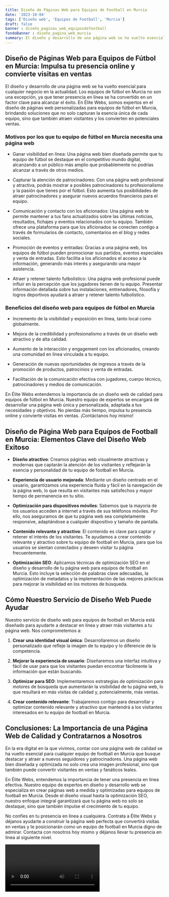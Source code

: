```yaml
---
title: Diseño de Páginas Web para Equipos de Football en Murcia
date: '2023-10-04'
tags: ['Diseño web', 'Equipos de Football', 'Murcia']
draft: false
banner : diseño_paginas_web_equiposdefootball
fondoBanner : diseño_pagina_web_murcia
summary: El diseño y desarrollo de una página web se ha vuelto esencial para cualquier negocio en la actualidad. Los equipos de fútbol en Murcia no son una excepción, ya que tener presencia en línea se ha convertido en un factor clave para alcanzar el éxito. En Élite Webs, somos expertos en el diseño de páginas web personalizadas para equipos de fútbol en Murcia, brindando soluciones que no solo capturan la esencia única de cada equipo, sino que también atraen visitantes y los convierten en potenciales ventas.
---
```


## Diseño de Páginas Web para Equipos de Fútbol en Murcia: Impulsa tu presencia online y convierte visitas en ventas

El diseño y desarrollo de una página web se ha vuelto esencial para cualquier negocio en la actualidad. Los equipos de fútbol en Murcia no son una excepción, ya que tener presencia en línea se ha convertido en un factor clave para alcanzar el éxito. En Élite Webs, somos expertos en el diseño de páginas web personalizadas para equipos de fútbol en Murcia, brindando soluciones que no solo capturan la esencia única de cada equipo, sino que también atraen visitantes y los convierten en potenciales ventas.

### Motivos por los que tu equipo de fútbol en Murcia necesita una página web

- Ganar visibilidad en línea: Una página web bien diseñada permite que tu equipo de fútbol se destaque en el competitivo mundo digital, alcanzando a un público más amplio que probablemente no podrías alcanzar a través de otros medios.

- Capturar la atención de patrocinadores: Con una página web profesional y atractiva, podrás mostrar a posibles patrocinadores tu profesionalismo y la pasión que tienes por el fútbol. Esto aumenta tus posibilidades de atraer patrocinadores y asegurar nuevos acuerdos financieros para el equipo.

- Comunicación y contacto con los aficionados: Una página web te permite mantener a tus fans actualizados sobre las últimas noticias, resultados, fichajes y eventos relacionados con tu equipo. También ofrece una plataforma para que los aficionados se conecten contigo a través de formularios de contacto, comentarios en el blog y redes sociales.

- Promoción de eventos y entradas: Gracias a una página web, los equipos de fútbol pueden promocionar sus partidos, eventos especiales y venta de entradas. Esto facilita a los aficionados el acceso a la información, generando más interés y asegurando una mayor asistencia.

- Atraer y retener talento futbolístico: Una página web profesional puede influir en la percepción que los jugadores tienen de tu equipo. Presentar información detallada sobre tus instalaciones, entrenadores, filosofía y logros deportivos ayudará a atraer y retener talento futbolístico.

### Beneficios del diseño web para equipos de fútbol en Murcia

- Incremento de la visibilidad y exposición en línea, tanto local como globalmente.

- Mejora de la credibilidad y profesionalismo a través de un diseño web atractivo y de alta calidad.

- Aumento de la interacción y engagement con los aficionados, creando una comunidad en línea vinculada a tu equipo.

- Generación de nuevas oportunidades de ingresos a través de la promoción de productos, patrocinios y venta de entradas.

- Facilitación de la comunicación efectiva con jugadores, cuerpo técnico, patrocinadores y medios de comunicación.

En Élite Webs entendemos la importancia de un diseño web de calidad para equipos de fútbol en Murcia. Nuestro equipo de expertos se encargará de desarrollar una página web única y personalizada, adaptada a tus necesidades y objetivos. No pierdas más tiempo, impulsa tu presencia online y convierte visitas en ventas. ¡Contáctanos hoy mismo!

<GifSeo />

<Cta />

## Diseño de Página Web para Equipos de Football en Murcia: Elementos Clave del Diseño Web Exitoso

- **Diseño atractivo**: Creamos páginas web visualmente atractivas y modernas que captarán la atención de los visitantes y reflejarán la esencia y personalidad de tu equipo de football en Murcia.

- **Experiencia de usuario mejorada**: Mediante un diseño centrado en el usuario, garantizamos una experiencia fluida y fácil en la navegación de la página web, lo que resulta en visitantes más satisfechos y mayor tiempo de permanencia en tu sitio.

- **Optimización para dispositivos móviles**: Sabemos que la mayoría de los usuarios acceden a internet a través de sus teléfonos móviles. Por ello, nos aseguramos de que tu página web sea completamente responsive, adaptándose a cualquier dispositivo y tamaño de pantalla.

- **Contenido relevante y atractivo**: El contenido es clave para captar y retener el interés de los visitantes. Te ayudamos a crear contenido relevante y atractivo sobre tu equipo de football en Murcia, para que los usuarios se sientan conectados y deseen visitar tu página frecuentemente.

- **Optimización SEO**: Aplicamos técnicas de optimización SEO en el diseño y desarrollo de tu página web para equipos de football en Murcia. Esto incluye la selección de palabras clave adecuadas, la optimización de metadatos y la implementación de las mejores prácticas para mejorar la visibilidad en los motores de búsqueda.

## Cómo Nuestro Servicio de Diseño Web Puede Ayudar

Nuestro servicio de diseño web para equipos de football en Murcia está diseñado para ayudarte a destacar en línea y atraer más visitantes a tu página web. Nos comprometemos a:

1. **Crear una identidad visual única**: Desarrollaremos un diseño personalizado que refleje la imagen de tu equipo y lo diferencie de la competencia.

2. **Mejorar la experiencia de usuario**: Diseñaremos una interfaz intuitiva y fácil de usar para que los visitantes puedan encontrar fácilmente la información que están buscando.

3. **Optimizar para SEO**: Implementaremos estrategias de optimización para motores de búsqueda que aumentarán la visibilidad de tu página web, lo que resultará en más visitas de calidad y, potencialmente, más ventas.

4. **Crear contenido relevante**: Trabajaremos contigo para desarrollar y optimizar contenido relevante y atractivo que mantendrá a los visitantes interesados en tu equipo de football en Murcia.

## Conclusiones: La Importancia de una Página Web de Calidad y Contratarnos a Nosotros

En la era digital en la que vivimos, contar con una página web de calidad se ha vuelto esencial para cualquier equipo de football en Murcia que busque destacar y atraer a nuevos seguidores y patrocinadores. Una página web bien diseñada y optimizada no solo crea una imagen profesional, sino que también puede convertir visitantes en ventas y fanáticos leales.

En Élite Webs, entendemos la importancia de tener una presencia en línea efectiva. Nuestro equipo de expertos en diseño y desarrollo web se especializa en crear páginas web a medida y optimizadas para equipos de football en Murcia. Desde el diseño visual hasta la optimización SEO, nuestro enfoque integral garantizará que tu página web no solo se destaque, sino que también impulse el crecimiento de tu equipo.

No confíes en tu presencia en línea a cualquiera. Contrata a Élite Webs y déjanos ayudarte a construir la página web perfecta que convertirá visitas en ventas y te posicionarán como un equipo de football en Murcia digno de admirar. Contacta con nosotros hoy mismo y déjanos llevar tu presencia en línea al siguiente nivel.

<Video />

<CtaBot job='Equipos de Football' city='Murcia'/>

<Gmaps query='Murcia+españa+maps' />